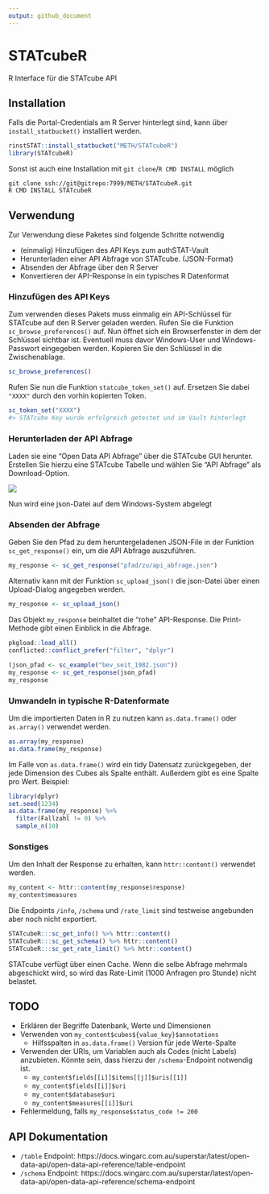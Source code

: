 ```yaml
---
output: github_document
---
```


# STATcubeR

R Interface für die STATcube API

## Installation

Falls die Portal-Credentials am R Server hinterlegt sind, kann über 
`install_statbucket()` installiert werden.

``` r
rinstSTAT::install_statbucket("METH/STATcubeR")
library(STATcubeR)
```

Sonst ist auch eine Installation mit `git clone`/`R CMD INSTALL` möglich

```
git clone ssh://git@gitrepo:7999/METH/STATcubeR.git
R CMD INSTALL STATcubeR
```

## Verwendung

Zur Verwendung diese Paketes sind folgende Schritte notwendig

* (einmalig) Hinzufügen des API Keys zum authSTAT-Vault
* Herunterladen einer API Abfrage von STATcube. (JSON-Format)
* Absenden der Abfrage über den R Server
* Konvertieren der API-Response in ein typisches R Datenformat

### Hinzufügen des API Keys

Zum verwenden dieses Pakets muss einmalig ein API-Schlüssel für STATcube
auf den R Server geladen werden. Rufen Sie die Funktion
`sc_browse_preferences()` auf. Nun öffnet sich ein Browserfenster in
dem der Schlüssel sichtbar ist. Eventuell muss davor Windows-User und
Windows-Passwort eingegeben werden. Kopieren Sie den Schlüssel in die
Zwischenablage.

```r
sc_browse_preferences()
```

Rufen Sie nun die Funktion `statcube_token_set()` auf. Ersetzen Sie dabei
`"XXXX"` durch den vorhin kopierten Token.

```r
sc_token_set("XXXX")
#> STATcube Key wurde erfolgreich getestet und im Vault hinterlegt
```

### Herunterladen der API Abfrage

Laden sie eine "Open Data API Abfrage" über die STATcube GUI herunter. Erstellen
Sie hierzu eine STATcube Tabelle und wählen Sie "API Abfrage" als
Download-Option.

![](man/figures/download_json.png)

Nun wird eine json-Datei auf dem Windows-System abgelegt

### Absenden der Abfrage

Geben Sie den Pfad zu dem heruntergeladenen JSON-File in
der Funktion `sc_get_response()` ein, um die API Abfrage auszuführen.

``` r
my_response <- sc_get_response("pfad/zu/api_abfrage.json")
```

Alternativ kann mit der Funktion `sc_upload_json()` die json-Datei über einen
Upload-Dialog angegeben werden.

```r
my_response <- sc_upload_json()
```

Das Objekt `my_response` beinhaltet die "rohe" API-Response. Die Print-Methode
gibt einen Einblick in die Abfrage.

```r
pkgload::load_all()
conflicted::conflict_prefer("filter", "dplyr")
```

```r
(json_pfad <- sc_example("bev_seit_1982.json"))
my_response <- sc_get_response(json_pfad)
my_response
```

### Umwandeln in typische R-Datenformate

Um die importierten Daten in R zu nutzen kann `as.data.frame()` oder
`as.array()` verwendet werden.

```r
as.array(my_response)
as.data.frame(my_response)
```

Im Falle von `as.data.frame()` wird ein tidy Datensatz zurückgegeben, der jede
Dimension des Cubes als Spalte enthält. Außerdem gibt es eine Spalte pro
Wert. Beispiel:

```r
library(dplyr)
set.seed(1234)
as.data.frame(my_response) %>% 
  filter(Fallzahl != 0) %>% 
  sample_n(10)
```

### Sonstiges

Um den Inhalt der Response zu erhalten, kann `httr::content()` verwendet werden.

```r
my_content <- httr::content(my_response$response)
my_content$measures
```

Die Endpoints `/info`, `/schema` und `/rate_limit` sind testweise angebunden
aber noch nicht exportiert.

```r
STATcubeR:::sc_get_info() %>% httr::content()
STATcubeR:::sc_get_schema() %>% httr::content()
STATcubeR:::sc_get_rate_limit() %>% httr::content()
```

STATcube verfügt über einen Cache. Wenn die selbe Abfrage mehrmals abgeschickt
wird, so wird das Rate-Limit (1000 Anfragen pro Stunde) nicht belastet.

## TODO

* Erklären der Begriffe Datenbank, Werte und Dimensionen
* Verwenden von `my_content$cubes${value_key}$annotations`
    * Hilfsspalten in `as.data.frame()` Version für jede Werte-Spalte
* Verwenden der URIs, um Variablen auch als Codes (nicht Labels) anzubieten.
  Könnte sein, dass hierzu der `/schema`-Endpoint notwendig ist.
    * `my_content$fields[[i]]$items[[j]]$uris[[1]]`
    * `my_content$fields[[i]]$uri`
    * `my_content$database$uri`
    * `my_content$measures[[i]]$uri`
* Fehlermeldung, falls `my_response$status_code != 200`

## API Dokumentation

* `/table` Endpoint: https://docs.wingarc.com.au/superstar/latest/open-data-api/open-data-api-reference/table-endpoint
* `/schema` Endpoint: https://docs.wingarc.com.au/superstar/latest/open-data-api/open-data-api-reference/schema-endpoint
